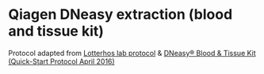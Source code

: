 # Qiagen DNeasy extraction (blood and tissue kit)

Protocol adapted from [Lotterhos lab protocol](https://drk-lo.github.io/lotterhoslabprotocols/molecprot_dnaextractionqiagen.html) & [DNeasy® Blood & Tissue Kit (Quick-Start Protocol April 2016)](https://www.qiagen.com/us/resources/resourcedetail?id=68f29296-5a9f-40fa-8b3d-1c148d0b3030&lang=en)
